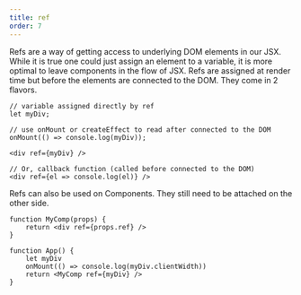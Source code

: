 ```yaml
---
title: ref
order: 7
---
```


Refs are a way of getting access to underlying DOM elements in our JSX. While it is true one could just assign an element to a variable, it is more optimal to leave components in the flow of JSX. Refs are assigned at render time but before the elements are connected to the DOM. They come in 2 flavors.

```tsx
// variable assigned directly by ref
let myDiv;

// use onMount or createEffect to read after connected to the DOM
onMount(() => console.log(myDiv));

<div ref={myDiv} />

// Or, callback function (called before connected to the DOM)
<div ref={el => console.log(el)} />
```

Refs can also be used on Components. They still need to be attached on the other side.

```tsx
function MyComp(props) {
	return <div ref={props.ref} />
}

function App() {
	let myDiv
	onMount(() => console.log(myDiv.clientWidth))
	return <MyComp ref={myDiv} />
}
```
